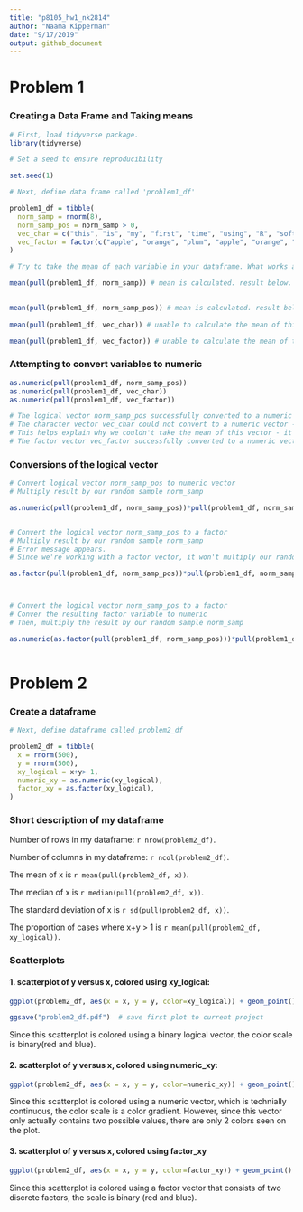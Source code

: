 ```yaml
---
title: "p8105_hw1_nk2814"
author: "Naama Kipperman"
date: "9/17/2019"
output: github_document
---
```




# Problem 1
### Creating a Data Frame and Taking means



```r

# First, load tidyverse package.
library(tidyverse)   

# Set a seed to ensure reproducibility

set.seed(1)

# Next, define data frame called 'problem1_df'

problem1_df = tibble(    
  norm_samp = rnorm(8),    
  norm_samp_pos = norm_samp > 0,  
  vec_char = c("this", "is", "my", "first", "time", "using", "R", "software"),   
  vec_factor = factor(c("apple", "orange", "plum", "apple", "orange", "plum", "apple", "orange"))
)

# Try to take the mean of each variable in your dataframe. What works and what doesn’t?

mean(pull(problem1_df, norm_samp)) # mean is calculated. result below.
                                   

mean(pull(problem1_df, norm_samp_pos)) # mean is calculated. result below.
                                       
mean(pull(problem1_df, vec_char)) # unable to calculate the mean of this character vector. error message below.

mean(pull(problem1_df, vec_factor)) # unable to calculate the mean of this factor vector. error message below.

```

### Attempting to convert variables to numeric 

``` r
as.numeric(pull(problem1_df, norm_samp_pos))
as.numeric(pull(problem1_df, vec_char))
as.numeric(pull(problem1_df, vec_factor))

# The logical vector norm_samp_pos successfully converted to a numeric vector. 
# The character vector vec_char could not convert to a numeric vector - NA's were introduced by coercion instead. 
# This helps explain why we couldn't take the mean of this vector - it's a string of characters.
# The factor vector vec_factor successfully converted to a numeric vector of 1, 2, and 3. 

```

### Conversions of the logical vector
```r

# Convert logical vector norm_samp_pos to numeric vector
# Multiply result by our random sample norm_samp

as.numeric(pull(problem1_df, norm_samp_pos))*pull(problem1_df, norm_samp) # Resulting vector below:


# Convert the logical vector norm_samp_pos to a factor 
# Multiply result by our random sample norm_samp
# Error message appears.
# Since we're working with a factor vector, it won't multiply our random sample of numbers

as.factor(pull(problem1_df, norm_samp_pos))*pull(problem1_df, norm_samp)



# Convert the logical vector norm_samp_pos to a factor 
# Conver the resulting factor variable to numeric
# Then, multiply the result by our random sample norm_samp

as.numeric(as.factor(pull(problem1_df, norm_samp_pos)))*pull(problem1_df, norm_samp) # Resulting vector below:



```

# Problem 2 
### Create a dataframe 

```r


# Next, define dataframe called problem2_df

problem2_df = tibble(    
  x = rnorm(500),
  y = rnorm(500),
  xy_logical = x+y> 1,  
  numeric_xy = as.numeric(xy_logical),
  factor_xy = as.factor(xy_logical),
)
```

### Short description of my dataframe

Number of rows in my dataframe: `r nrow(problem2_df)`.


Number of columns in my dataframe: `r ncol(problem2_df)`.


The mean of x is `r mean(pull(problem2_df, x))`.


The median of x is `r median(pull(problem2_df, x))`. 

The standard deviation of x is `r sd(pull(problem2_df, x))`. 

The proportion of cases where x+y > 1 is `r mean(pull(problem2_df, xy_logical))`. 

### Scatterplots

#### 1. scatterplot of y versus x, colored using xy_logical:
``` r

ggplot(problem2_df, aes(x = x, y = y, color=xy_logical)) + geom_point()

ggsave("problem2_df.pdf")  # save first plot to current project

```

Since this scatterplot is colored using a binary logical vector, the color scale is binary(red and blue).


#### 2. scatterplot of y versus x, colored using numeric_xy:

```r
ggplot(problem2_df, aes(x = x, y = y, color=numeric_xy)) + geom_point()

```

Since this scatterplot is colored using a numeric vector, which is technially continuous, the color scale is a color gradient.
However, since this vector only actually contains two possible values, there are only 2 colors seen on the plot.

#### 3. scatterplot of y versus x, colored using factor_xy

```r
ggplot(problem2_df, aes(x = x, y = y, color=factor_xy)) + geom_point()

```

Since this scatterplot is colored using a factor vector that consists of two discrete factors, the scale is binary (red and blue). 
